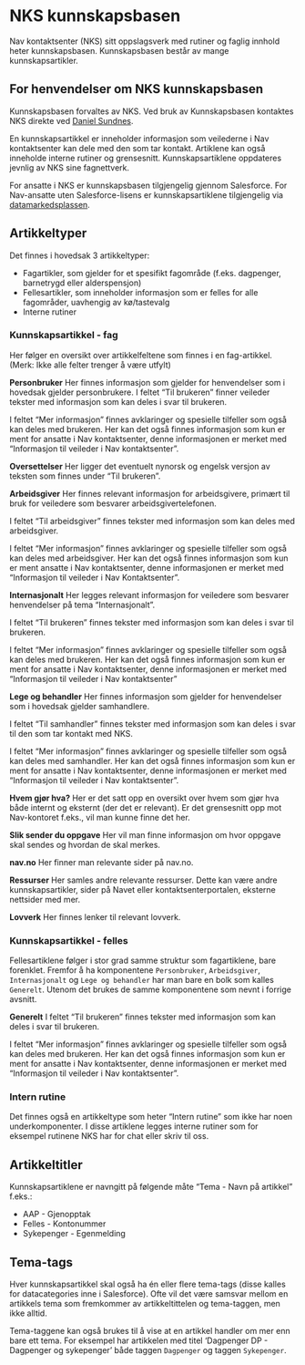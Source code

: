 # NKS kunnskapsbasen {#sec-nks-kunnskapsbase}

Nav kontaktsenter (NKS) sitt oppslagsverk med rutiner og faglig innhold heter kunnskapsbasen. Kunnskapsbasen består av mange kunnskapsartikler.

::: {.callout-important}
## For henvendelser om NKS kunnskapsbasen
Kunnskapsbasen forvaltes av NKS. Ved bruk av Kunnskapsbasen kontaktes NKS
direkte ved [Daniel Sundnes](mailto:daniel.sundnes@nav.no).
:::

En kunnskapsartikkel er inneholder informasjon som veilederne i Nav kontaktsenter kan dele med den som tar kontakt. Artiklene kan også inneholde interne rutiner og grensesnitt. Kunnskapsartiklene oppdateres jevnlig av NKS sine fagnettverk.

For ansatte i NKS er kunnskapsbasen tilgjengelig gjennom Salesforce. For Nav-ansatte uten Salesforce-lisens er kunnskapsartiklene tilgjengelig via [datamarkedsplassen](https://data.ansatt.nav.no/quarto/e7b3e02a-0c45-4b5c-92a2-a6d364120dfb).

## Artikkeltyper
Det finnes i hovedsak 3 artikkeltyper:

* Fagartikler, som gjelder for et spesifikt fagområde (f.eks. dagpenger, barnetrygd eller alderspensjon)
* Fellesartikler, som inneholder informasjon som er felles for alle fagområder, uavhengig av kø/tastevalg
* Interne rutiner

### Kunnskapsartikkel - fag
Her følger en oversikt over artikkelfeltene som finnes i en fag-artikkel.
(Merk: Ikke alle felter trenger å være utfylt)

**Personbruker**
Her finnes informasjon som gjelder for henvendelser som i hovedsak gjelder personbrukere. I feltet "Til brukeren" finner veileder tekster med informasjon som kan deles i svar til brukeren.

I feltet "Mer informasjon" finnes avklaringer og spesielle tilfeller som også kan deles med brukeren. Her kan det også finnes informasjon som kun er ment for ansatte i Nav kontaktsenter, denne informasjonen er merket med "Informasjon til veileder i Nav kontaktsenter".

**Oversettelser**
Her ligger det eventuelt nynorsk og engelsk versjon av teksten som finnes under "Til brukeren".

**Arbeidsgiver**
Her finnes relevant informasjon for arbeidsgivere, primært til bruk for veiledere som besvarer arbeidsgivertelefonen.

I feltet "Til arbeidsgiver" finnes tekster med informasjon som kan deles med arbeidsgiver.

I feltet "Mer informasjon" finnes avklaringer og spesielle tilfeller som også kan deles med arbeidsgiver. Her kan det også finnes informasjon som kun er ment ansatte i Nav kontaktsenter, denne informasjonen er merket med "Informasjon til veileder i Nav Kontaktsenter".

**Internasjonalt**
Her legges relevant informasjon for veiledere som besvarer henvendelser på tema "Internasjonalt".

I feltet "Til brukeren" finnes tekster med informasjon som kan deles i svar til brukeren.

I feltet "Mer informasjon" finnes avklaringer og spesielle tilfeller som også kan deles med brukeren. Her kan det også finnes informasjon som kun er ment for ansatte i Nav kontaktsenter, denne informasjonen er merket med "Informasjon til veileder i Nav kontaktsenter"

**Lege og behandler**
Her finnes informasjon som gjelder for henvendelser som i hovedsak gjelder samhandlere.

I feltet "Til samhandler" finnes tekster med informasjon som kan deles i svar til den som tar kontakt med NKS.

I feltet "Mer informasjon" finnes avklaringer og spesielle tilfeller som også kan deles med samhandler. Her kan det også finnes informasjon som kun er ment for ansatte i Nav kontaktsenter, denne informasjonen er merket med "Informasjon til veileder i Nav kontaktsenter".

**Hvem gjør hva?**
Her er det satt opp en oversikt over hvem som gjør hva både internt og eksternt (der det er relevant). Er det grensesnitt opp mot Nav-kontoret f.eks., vil man kunne finne det her.

**Slik sender du oppgave**
Her vil man finne informasjon om hvor oppgave skal sendes og hvordan de skal merkes.

**nav.no**
Her finner man relevante sider på nav.no.

**Ressurser**
Her samles andre relevante ressurser. Dette kan være andre kunnskapsartikler, sider på Navet eller kontaktsenterportalen, eksterne nettsider med mer.

**Lovverk**
Her finnes lenker til relevant lovverk.

### Kunnskapsartikkel - felles
Fellesartiklene følger i stor grad samme struktur som fagartiklene, bare forenklet. Fremfor å ha komponentene `Personbruker`, `Arbeidsgiver`, `Internasjonalt` og `Lege og behandler` har man bare en bolk som kalles `Generelt`. Utenom det brukes de samme komponentene som nevnt i forrige avsnitt.

**Generelt**
I feltet "Til brukeren" finnes tekster med informasjon som kan deles i svar til brukeren.

I feltet "Mer informasjon" finnes avklaringer og spesielle tilfeller som også kan deles med brukeren. Her kan det også finnes informasjon som kun er ment for ansatte i Nav kontaktsenter, denne informasjonen er merket med "Informasjon til veileder i Nav kontaktsenter".

### Intern rutine
Det finnes også en artikkeltype som heter "Intern rutine" som ikke har noen underkomponenter. I disse artiklene legges interne rutiner som for eksempel rutinene NKS har for chat eller skriv til oss.

## Artikkeltitler
Kunnskapsartiklene er navngitt på følgende måte "Tema - Navn på artikkel" f.eks.:

- AAP - Gjenopptak
- Felles - Kontonummer
- Sykepenger -  Egenmelding

## Tema-tags
Hver kunnskapsartikkel skal også ha én eller flere tema-tags (disse kalles for datacategories inne i Salesforce). Ofte vil det være samsvar mellom en artikkels tema som fremkommer av artikkeltittelen og tema-taggen, men ikke alltid.

Tema-taggene kan også brukes til å vise at en artikkel handler om mer enn bare ett tema. For eksempel har artikkelen med titel 'Dagpenger DP - Dagpenger og sykepenger' både taggen `Dagpenger` og taggen `Sykepenger`.
